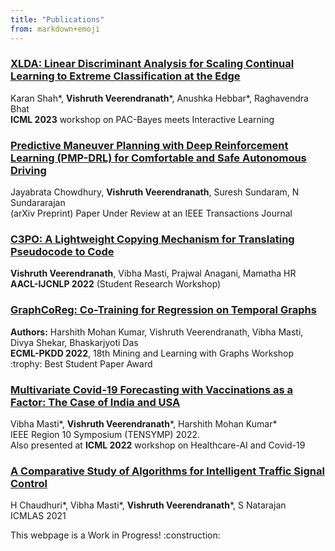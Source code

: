 ```yaml
---
title: "Publications"
from: markdown+emoji
---
```


### [XLDA: Linear Discriminant Analysis for Scaling Continual Learning to Extreme Classification at the Edge](https://arxiv.org/pdf/2307.11317.pdf)
Karan Shah\*, **Vishruth Veerendranath**\*, Anushka Hebbar\*, Raghavendra Bhat                
**ICML 2023** workshop on PAC-Bayes meets Interactive Learning

### [Predictive Maneuver Planning with Deep Reinforcement Learning (PMP-DRL) for Comfortable and Safe Autonomous Driving](https://arxiv.org/pdf/2306.09055.pdf)
Jayabrata Chowdhury, **Vishruth Veerendranath**, Suresh Sundaram, N Sundararajan             
(arXiv Preprint) Paper Under Review at an IEEE Transactions Journal

### [C3PO: A Lightweight Copying Mechanism for Translating Pseudocode to Code](https://aclanthology.org/2022.aacl-srw.7.pdf)
**Vishruth Veerendranath**, Vibha Masti, Prajwal Anagani, Mamatha HR            
**AACL-IJCNLP 2022** (Student Research Workshop)


### [GraphCoReg: Co-Training for Regression on Temporal Graphs](https://openreview.net/pdf?id=JExuzizhS-p)
**Authors:** Harshith Mohan Kumar, Vishruth Veerendranath, Vibha Masti, Divya Shekar, Bhaskarjyoti Das      
**ECML-PKDD 2022**, 18th Mining and Learning with Graphs Workshop       
:trophy: Best Student Paper Award

### [Multivariate Covid-19 Forecasting with Vaccinations as a Factor: The Case of India and USA](https://ieeexplore.ieee.org/stamp/stamp.jsp?arnumber=9864476)
Vibha Masti\*, **Vishruth Veerendranath**\*, Harshith Mohan Kumar\*         
IEEE Region 10 Symposium (TENSYMP) 2022.        
Also presented at **ICML 2022** workshop on Healthcare-AI and Covid-19

### [A Comparative Study of Algorithms for Intelligent Traffic Signal Control](https://arxiv.org/pdf/2109.00937.pdf)
H Chaudhuri\*, Vibha Masti\*, **Vishruth Veerendranath**\*, S Natarajan         
ICMLAS 2021


This webpage is a Work in Progress! :construction:
